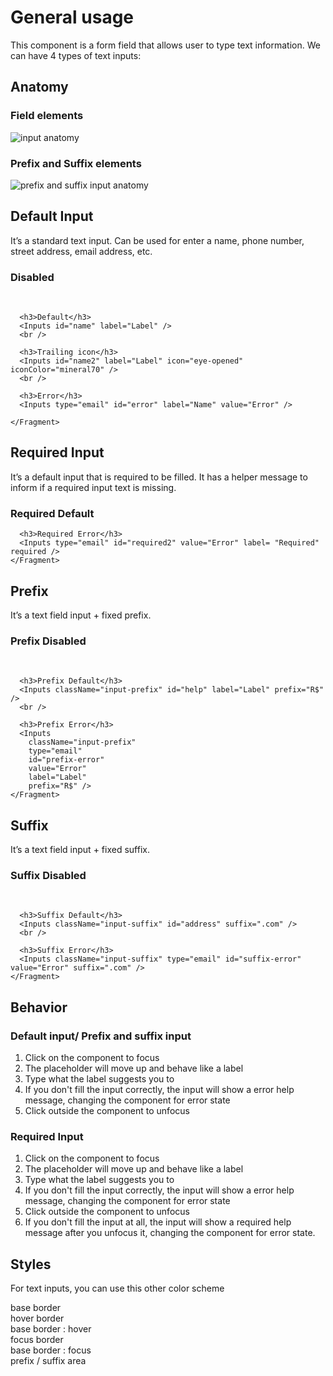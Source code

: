 

<Meta title="Components | Text Inputs" component={Inputs} />


# General usage

This component is a form field that allows user to type text information.
We can have 4 types of text inputs:

## Anatomy

### Field elements
![input anatomy](docs/anatomy.png)

### Prefix and Suffix elements
![prefix and suffix input anatomy](docs/anatomy-02.png)
<br />

## Default Input

It’s a standard text input. Can be used for enter a name, phone number, street address, email address, etc.

<Preview>
  <Story name="Default Input">
    <Fragment>
      <h3>Disabled</h3>
      <Inputs type="text" id="disabled" label="Disabled" disabled />
      <br />
      
      <h3>Default</h3>
      <Inputs id="name" label="Label" />
      <br />
      
      <h3>Trailing icon</h3>
      <Inputs id="name2" label="Label" icon="eye-opened" iconColor="mineral70" />
      <br />
     
      <h3>Error</h3>
      <Inputs type="email" id="error" label="Name" value="Error" />
      
    </Fragment>
  </Story>
</Preview>

## Required Input

It’s a default input that is required to be filled. It has a helper message to inform if a required input text is missing.

<Preview>
  <Story name="Required Input">
    <Fragment>
      <h3>Required Default</h3>
      <Inputs type="text" id="required" label= "Label" helpMessage="Help message" required />
      
      <h3>Required Error</h3>
      <Inputs type="email" id="required2" value="Error" label= "Required" required />
    </Fragment>
  </Story>
</Preview>

## Prefix

It’s a text field input + fixed prefix.

<Preview>
  <Story name="Prefix Input">
    <Fragment>
      <h3>Prefix Disabled</h3>
      <Inputs className="input-prefix" id="prefix" label="Label" prefix="R$" disabled />
      <br />
      
      <h3>Prefix Default</h3>
      <Inputs className="input-prefix" id="help" label="Label" prefix="R$" />
      <br />
      
      <h3>Prefix Error</h3>
      <Inputs
        className="input-prefix"
        type="email"
        id="prefix-error"
        value="Error"
        label="Label"
        prefix="R$" />
    </Fragment>
  </Story>
</Preview>

## Suffix

It’s a text field input + fixed suffix.

<Preview>
  <Story name="Suffix Input">
    <Fragment>
      <h3>Suffix Disabled</h3>
      <Inputs className="input-suffix" id="suffix" suffix=".com" disabled />
      <br/>
      
      <h3>Suffix Default</h3>
      <Inputs className="input-suffix" id="address" suffix=".com" />
      <br />
      
      <h3>Suffix Error</h3>
      <Inputs className="input-suffix" type="email" id="suffix-error" value="Error" suffix=".com" />
    </Fragment>
  </Story>
</Preview>

## Behavior
### Default input/ Prefix and suffix input

1. Click on the component to focus
2. The placeholder will move up and behave like a label
3. Type what the label suggests you to
4. If you don't fill the input correctly, the input will show a error help message,
changing the component for error state
5. Click outside the component to unfocus

### Required Input

1. Click on the component to focus
2. The placeholder will move up and behave like a label
3. Type what the label suggests you to
4. If you don't fill the input correctly,
the input will show a error help message, changing the component for error state
5. Click outside the component to unfocus
6. If you don't fill the input at all, the input will show a required help
message after you unfocus it, changing the component for error state.

## Styles

For text inputs, you can use this other color scheme
<Preview>
  <Story name="Styles">
  <Fragment>
    <div className="input-colors base">
      base border
    </div>
    <div className="input-colors hover">
      <span>hover border</span>
    </div>
    <div className="input-colors hover-border">
      base border : hover
    </div>
    <div className="input-colors focus">
      focus border
    </div>
    <div className="input-colors focus-border">
      base border : focus    
    </div>
    <div className="input-colors prefix">
      prefix / suffix area    
    </div>
  </Fragment>
  </Story>
</Preview>
